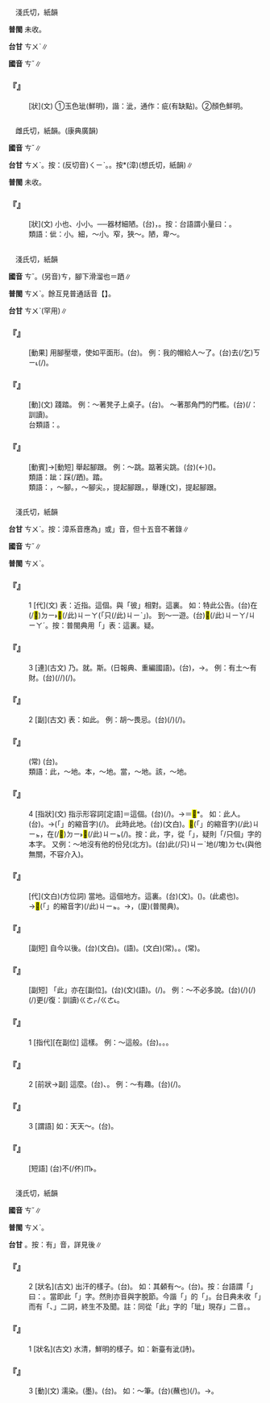 
=={{ruby|玼|ㄘˇ}}==

　淺氏切，紙韻

'''普閩''' 未收。

'''台甘''' <rt>ㄘㄨˋ</rt>{{ruby|。|ㄘㆤˋ}}∥

'''國音''' <rt>ㄘˇ</rt>∥

    

==='''『{{ruby|玼|ㄘˇ}}』'''===
: [狀](文) ①玉色玼(鮮明)，諧：泚，通作：疵(有缺點)。②顏色鮮明。
    

=={{ruby|佌|ㄘˇ}}==

　雌氏切，紙韻。(康典廣韻)

'''國音''' <rt>ㄘˇ</rt>∥

'''台甘''' <rt>ㄘㄨˋ</rt>。按：(反切音)<rt>ㄑㄧˋ</rt>。{{ruby| |ㄙㄨˋ}}。按{{ruby|：|ㄒㄧˋ}}*(漳)(想氏切，紙韻)∥

'''普閩''' 未收。

    

==='''『{{ruby|佌|ㄘˇ}}』'''===
: [狀](文) 小也、小小。──器材細陋。(台){{ruby|小|ㄒㄧㄜˋ}}{{ruby|樣|ㄧㆧ˫/ㄧㆫ˫}}，{{ruby|細|ㄙㄨㆤ˪/ㄙㆤ˪}}{{ruby|個|ㆤˊ}}。按：台語謂小量曰：{{ruby|一|ㄐㄧㆵ ͘}}{{ruby|( )|ㄗㄨㆷ ͘}}{{ruby|仔|ㄚ}}{{ruby|或|ㄧㄚㆷ ͘}}{{ruby|一|ㄐㄧㆵ ͘}}{{ruby|屑|ㄙㄨㆵ}}{{ruby|仔|ㄚ}}{{ruby|或|ㄧㄚㆷ ͘}}{{ruby|一|ㄐㄧㆵ ͘}}{{ruby|焠|ㄘㄨㆷ}}{{ruby|焠|ㄘㄨˋ}}{{ruby|仔|ㄚ}}。
:類語：佌：小。細，～小。窄，狹～。陋，卑～。
:
    

=={{ruby|跐|ㄘˇ}}==

　淺氏切，紙韻

'''國音''' <rt>ㄘˇ</rt>。(另音)<rt>ㄘ</rt>，腳下滑溜也{{ruby|。|ㄘㄞˇ}}＝跴∥

'''普閩''' <rt>ㄘㄨˋ</rt>。餘互見普通話音【{{ruby|跐|ㄘㄞˇ}}】。

'''台甘''' <rt>ㄘㄨˋ</rt>(罕用)∥

    

==='''『{{ruby|跐|ㄘˇ}}{{ruby|扁|ㄅㄧㄢˇ}}』'''===
: [動果] 用腳壓壞，使如平面形。(台){{ruby|踏|ㄉㄚㆷ ͘}}{{ruby|扁|ㄅㆪˋ}}{{ruby|去|ㄎㄧ˪}}。 例：我的帽{{ruby|子|·ㄗˇ}}給人～了。(台){{ruby|我|ㆣㄨㄚˋ}}{{ruby|丌|ㆤ}}{{ruby|帽|ㆠㄜ˫}}{{ruby|仔|ㄚ}}去(/乞)<rt>ㄎㄧ˪</rt>{{ruby|付|ㄏㆦ˫}}(/{{ruby|被|ㄅㄧ˫}}){{ruby|人|ㄌㄤˊ}}{{ruby|踏|ㄉㄚㆷ ͘}}{{ruby|扁|ㄅㆪˋ}}{{ruby|去|ㄎㄧ˪}}。
    

==='''『{{ruby|跐|ㄘˇ}}』'''===
: [動](文) 踐踏。 例：～著凳子上桌子。(台){{ruby|腳|ㄎㄚ}}{{ruby|踏|ㄉㄚㆷ ͘}}{{ruby|椅|ㄧˋ}}{{ruby|仔|ㄚ}}{{ruby|趴|ㄅㆤㆷ}}{{ruby|上|ㄒㄧㆲ˫}}{{ruby|桌|ㄉㄜㆷ}}{{ruby|頂|ㄉㄧㄥˋ}}。 ～著那角門的門檻{{ruby|子|·ㄗˇ}}。(台){{ruby|腳|ㄎㄚ}}{{ruby|踏|ㄉㄚㆷ ͘}}{{ruby|邊|ㄅㆪ}}{{ruby|仔|ㄚ}}{{ruby|門|ㄇㆭˊ}}{{ruby|丌|ㆤ}}{{ruby|戶|ㄏㆦ˫}}{{ruby|<mark>&#xf96e8;</mark>|ㄉㄧㄥ˫}}(/{{ruby|限|ㄏㄢ˫}}{{ruby|→|ㄉㄧㄥ˫}}：訓讀)。
:台類語：{{ruby|躂|ㄊㄚㆷ}}。
:
    

==='''『{{ruby|跐|ㄘˇ}}{{ruby|腳|ㄐㄧㄠˇ}}{{ruby|兒|ㄦ}}』'''===
: [動賓]→[動短] 舉起腳跟。 例：～跳。踮著{{ruby|腳|ㄐㄧㄠˇ}}尖跳。(台){{ruby|企|ㄋㆤ˪/ㄋㄧ˪}}(←{{ruby|踜|ㄌㄧㄥ˪}}){{ruby|骹|ㄎㄚ}}{{ruby|尾|ㆠㄨㆤˋ/ㆠㆤˋ}}({{ruby|起|·ㄎㄧˋ}}{{ruby|來|·ㄌㄞˊ}}){{ruby|跳|ㄊㄧㄠ˪}}。
:類語：跐：踩(/跴)。踏。
:
:類語：{{ruby|跐|ㄘˇ}}，～腳。{{ruby|踮|ㄉㄧㄢˋ}}，～腳尖。{{ruby|企|ㄑㄧˋ}}，提起腳跟。{{ruby|跂|ㄑㄧˋ}}，舉踵(文)，提起腳跟。
:
    

=={{ruby|此|ㄘˇ}}==

　淺氏切，紙韻

'''台甘''' <rt>ㄘㄨˋ</rt>。按：漳系音應為{{ruby|「|ㄐㄧˋ}}」或{{ruby|「|ㄑㄧˋ}}」音，但十五音不著錄∥

'''國音''' <rt>ㄘˇ</rt>∥

'''普閩''' <rt>ㄘㄨˋ</rt>。

    

==='''『{{ruby|此|ㄘˇ}}』'''===
:1  [代](文) 表：近指。這個。與「彼」相對。這裏。 如：特此公告。(台){{ruby|特|ㄉㄧㆤㆶ ͘}}{{ruby|別|ㄅㄧㄚㆵ ͘}}在(/<mark>&#xf9853;</mark>)<rt>ㄉㄧ˫</rt><mark>&#xf8f7a;</mark>(/此)<rt>ㄐㄧㄚ</rt>{{ruby|用|ㄧㄥ˫/ㄧㆲ˫}}{{ruby|<mark>&#xffacb;</mark>|ㄗㆤ}}(「只(/此)<rt>ㄐㄧˋ</rt>{{ruby|個|ㆤˊ}}」){{ruby|公|ㄍㆲ}}{{ruby|告|ㄍㄜ˪}}。 到～一遊。(台){{ruby|到|ㄍㄠ˪}}<mark>&#xf8f7a;</mark>(/此)<rt>ㄐㄧㄚ/ㄐㄧㄚˊ</rt>{{ruby|來|ㄌㄞˊ}}{{ruby|<mark>&#xffae6;</mark>|ㄊㄧㆵ}}{{ruby|<mark>&#xffaec;</mark>|ㄊㄜˊ}}{{ruby|一|ㄐㄧㆵ ͘}}{{ruby|下|ㆤ˫}}。按：普閩典用「{{ruby|遮|ㄐㄧㄚˊ}}」表：這裏。疑{{ruby|：|ㄐㄧˋ}}{{ruby|→|ㄐㄧㄚˊ}}。
    

==='''『{{ruby|此|ㄘˇ}}』'''===
:3  [連](古文) 乃。就。斯。(日報典、重編國語)。(台){{ruby|於|ㄨ}}{{ruby|此|ㄘㄨˋ}}，{{ruby|於|ㄧ}}{{ruby|是|ㄒㄧ˫}}→{{ruby|則|ㄐㄧㄚㆷ}}。 例：有土～有財。(台){{ruby|有|ㄨ˫}}{{ruby|土|ㄊㆦˋ}}{{ruby|地|ㄉㄨㆤ˫/ㄉㆤ˫}}(/{{ruby|地|ㄉㄨㆤ˫/ㄉㆤ˫}}{{ruby|皮|ㄆㄨㆤˊ/ㄆㆤˊ}}/{{ruby|地|ㄉㄨㆤ˫/ㄉㆤ˫}}{{ruby|產|ㄙㄢˋ}}){{ruby|則|ㄐㄧㄚㆷ}}(/{{ruby|就|ㄐㄧㄨ˫}}){{ruby|有|ㄨ˫}}{{ruby|財|ㄗㄞˊ}}{{ruby|富|ㄏㄨ˪}}。
    

==='''『{{ruby|此|ㄘˇ}}』'''===
:2  [副](古文) 表：如此。 例：胡～畏忌。(台){{ruby|何|ㄏㄜˊ}}{{ruby|必|ㄅㄧㆵ}}{{ruby|如|ㆢㄧˊ/ㆡㄨˊ/ㄌㄨˊ}}{{ruby|此|ㄘㄨˋ}}(/{{ruby|按|ㄢ˪}}{{ruby|爾|ㄋㄧ/ㄌㆤ}}){{ruby|忌|ㄎㄧ˫}}{{ruby|避|ㄅㄧ˫}}(/{{ruby|驚|ㄍㄧㆩ}}{{ruby|驚|ㄍㄧㆩ}}{{ruby|愕|ㄎㆤㆷ ͘}}{{ruby|愕|ㄎㆤㆷ ͘}})。
    

==='''『{{ruby|理|ㄌㄧˇ}}{{ruby|當|ㄉㄤ}}{{ruby|如|ㄖㄨˇ}}{{ruby|此|ㄘˇ}}』'''===
: (常) (台){{ruby|照|ㄐㄧㄠ˪}}{{ruby|理|ㄌㄧˋ}}{{ruby|講|ㄍㆲˋ}}{{ruby|應|ㄧㄥ}}{{ruby|該|ㄍㄞ}}{{ruby|是|ㄒㄧ˫}}{{ruby|著|ㄉㄧㄜㆷ ͘}}{{ruby|愛|ㄞ˪}}{{ruby|按|ㄢ˪}}{{ruby|爾|ㄋㆤ/ㄋㄧ}}{{ruby|生|ㄙㆥ/ㄒㆪ}}。
:類語：此，～地。本，～地。當，～地。該，～地。
:
    

==='''『{{ruby|此|ㄘˇ}}』'''===
:4  [指狀](文) 指示形容詞[定語]＝這個。(台){{ruby|此|ㄐㄧˋ}}{{ruby|個|ㆤˊ}}(/{{ruby|只|ㄐㄧˋ}}{{ruby|個|ㆣㆤˊ}}{{ruby|→|ㆤˊ}})。→{{ruby|此|ㄗㆤˋ/ㄗㆤ}}＝<mark>&#xffacb;</mark>*。 如：此人。(台){{ruby|只|ㄐㄧˋ}}{{ruby|個|ㆤˊ}}{{ruby|人|ㄌㄤˊ}}。→{{ruby|<mark>&#xffb50;</mark>|ㄐㄧㆵ}}(「{{ruby|此|ㄐㄧˋ}}{{ruby|一|ㄐㄧㆵ ͘}}」的縮音字)(/{{ruby|此|ㄐㄧㆵ}}){{ruby|個|ㆤˊ}}{{ruby|人|ㄌㄤˊ}}。 此時此地。(台){{ruby|此|ㄘㄨˋ}}{{ruby|時|ㄒㄧˊ}}{{ruby|此|ㄘㄨˋ}}{{ruby|地|ㄉㄨㆤ˫/ㄉㆤ˫}}(文白)。<mark>&#xffb50;</mark>(「{{ruby|此|ㄐㄧˋ}}{{ruby|一|ㄐㄧㆵ ͘}}」的縮音字)(/此)<rt>ㄐㄧㆵ</rt>{{ruby|個|ㆤˊ}}{{ruby|時|ㄒㄧˊ}}{{ruby|陣|ㄗㄨㄣ˫}}，在(/<mark>&#xf9853;</mark>)<rt>ㄉㄧ˫</rt><mark>&#xffb50;</mark>(/此)<rt>ㄐㄧㆵ</rt>{{ruby|款|ㄎㄨㄢˋ}}{{ruby|丌|ㆤ}}{{ruby|所|ㄙㆦˋ}}{{ruby|在|ㄗㄞ˫}}(/{{ruby|流|ㄌㄧㄨˊ}}{{ruby|擺|ㄅㄞˋ}})。按：此，字，從「{{ruby|止|ㄐㄧˋ}}」，疑則「{{ruby|只|ㄐㄧˋ}}/只個」字的本字。 又例：～地沒有他的份兒(北方)。(台)此(/只)<rt>ㄐㄧˋ</rt>地(/塊)<rt>ㄉㆤ˪</rt>{{ruby|無|ㆠㄜˊ}}{{ruby|伊|ㄧ}}{{ruby|丌|ㆤ}}{{ruby|份|ㄏㄨㄣ˫}}(與他無關，不容介入)。
    

==='''『{{ruby|此|ㄘˇ}}{{ruby|地|ㄉㄧˋ}}』'''===
: [代](文白)(方位詞) 當地。這個地方。這裏。(台){{ruby|此|ㄘㄨˋ}}{{ruby|地|ㄉㆤ˫}}(文)。({{ruby|此|ㄐㄧˋ}}{{ruby|個|ㆤˊ}}{{ruby|所|ㄙㆦˋ}}{{ruby|在|ㄗㄞ˫}})。{{ruby|此|ㄐㄧˋ}}{{ruby|地|ㄉㆤ˪}}(此處也)。→<mark>&#xffb50;</mark>(「{{ruby|此|ㄐㄧˋ}}{{ruby|一|ㄐㄧㆵ ͘}}」的縮音字)(/此)<rt>ㄐㄧㆵ</rt>{{ruby|地|ㄉㆤ˪}}。→{{ruby|<mark>&#xf8f7a;</mark>|ㄐㄧㄚ}}，(廈){{ruby|遮|ㄐㄧㄚˊ}}(普閩典)。
    

==='''『{{ruby|此|ㄘˇ}}{{ruby|後|ㄏㄡˋ}}』'''===
: [副短] 自今以後。(台){{ruby|此|ㄘㄨˋ}}{{ruby|後|ㄏㆦ˫}}(文白)。{{ruby|此|ㄘㄨˋ}}{{ruby|後|ㄠ˫}}(語)。{{ruby|自|ㄗㄨ˫}}{{ruby|今|ㄍㄧㆬ}}{{ruby|以|ㄧˋ}}{{ruby|後|ㄠ˫}}(文白)(常)。{{ruby|對|ㄉㄨㄧ˪}}{{ruby|<mark>&#xf8f7a;</mark>|ㄐㄧㄚ}}{{ruby|起|ㄎㄧˋ}}。{{ruby|從|ㄐㄧㆲˊ}}{{ruby|今|ㄍㄧㆬ}}{{ruby|以|ㄧˋ}}{{ruby|後|ㄏㆦ˫}}(常)。
    

==='''『{{ruby|此|ㄘˇ}}{{ruby|外|ㄨㄞˋ}}』'''===
: [副短] 「此」亦在[副位]。(台){{ruby|此|ㄘㄨˋ}}{{ruby|外|ㆣㄨㆤ˫}}(文){{ruby|/|ㆣㄨㄚ˫}}(語)。{{ruby|除|ㄉㄨˊ}}{{ruby|起|·ㄎㄧˋ}}{{ruby|<mark>&#xf8f7a;</mark>|ㄐㄧㄚ}}(/{{ruby|<mark>&#xffacb;</mark>|ㄗㆤ}}){{ruby|以|ㄧˋ}}{{ruby|外|ㆣㄨㄚ˫}}。 例：～不必多說。(台){{ruby|<mark>&#xffacb;</mark>|ㄗㆤ}}(/{{ruby|<mark>&#xf8f7a;</mark>|ㄐㄧㄚ}}){{ruby|以|ㄧˋ}}{{ruby|外|ㆣㄨㄚ˫}}{{ruby|丌|ㆤ}}{{ruby|載|ㄉㄞ˫}}(/{{ruby|戴|ㄉㄞ˪}}){{ruby|事|ㄐㄧ˪}}(/{{ruby|事|ㄉㄞ˫}}{{ruby|情|ㄐㄧ˪}}){{ruby|免|ㆠㄧㄢˋ}}更(/復：訓讀)<rt>ㄍㄜㆷ/ㄍㄜ˪</rt>{{ruby|加|ㄍㆤ}}{{ruby|講|ㄍㆲˋ}}。
    

==='''『{{ruby|如|ㄖㄨˊ}}{{ruby|此|ㄘˇ}}』'''===
:1  [指代][在副位] 這樣。 例：～這般。(台){{ruby|按|ㄢ˪}}{{ruby|爾|ㄋㆤ/ㄋㄧ}}。{{ruby|此|ㄐㄧˋ}}{{ruby|款|ㄎㄨㄢˋ}}。{{ruby|按|ㄢ˪}}{{ruby|爾|ㄋㆤ/ㄋㄧ}}{{ruby|按|ㄢ˪}}{{ruby|爾|ㄋㆤ/ㄋㄧ}}。
    

==='''『{{ruby|如|ㄖㄨˊ}}{{ruby|此|ㄘˇ}}』'''===
:2  [前狀→副] 這麼。(台){{ruby|按|ㄢ˪}}{{ruby|爾|ㄋㆤ/ㄋㄧ}}、{{ruby|呰|ㄐㄧㄚㆷ}}{{ruby|恁|ㄌㄧㄣ˪}}。 例：～有趣。(台){{ruby|即|ㄐㄧㄚㆷ}}{{ruby|恁|ㄌㄧㄣ˪}}(/{{ruby|呰|ㄐㄧㄚㆷ}}{{ruby|恁|ㄌㄧㄣ˪}}){{ruby|心|ㄒㄧㆬ}}{{ruby|適|ㄒㄧㆤㆶ}}。
    

==='''『{{ruby|如|ㄖㄨˊ}}{{ruby|此|ㄘˇ}}』'''===
:3  [謂語] 如：天天～。(台){{ruby|逐|ㄉㄚㆶ ͘}}{{ruby|日|ㆢㄧㆵ ͘/ㄌㄧㆵ ͘}}{{ruby|攏|ㄌㆲˋ}}{{ruby|按|ㄢ˪}}{{ruby|爾|ㄋㆤ/ㄋㄧ}}。
    

==='''『{{ruby|不|ㄅㄨˊ}}{{ruby|但|ㄉㄢˋ}}{{ruby|如|ㄖㄨˊ}}{{ruby|此|ㄘˇ}}』'''===
: [短語] (台)不(/伓)<rt>ㆬ˫</rt>{{ruby|但|ㄋㄚ˫}}{{ruby|干|ㄍㄢ}}{{ruby|焦|ㄉㄚ}}{{ruby|按|ㄢ˪}}{{ruby|爾|ㄋㆤ/ㄋㄧ}}。
    

=={{ruby|泚|ㄘˇ}}==

　淺氏切，紙韻

'''國音''' <rt>ㄘˇ</rt>∥

'''普閩''' <rt>ㄘㄨˋ</rt>。

'''台甘''' {{ruby|(文)|ㄘㄨˋ}}。按：有{{ruby|「|ㄘㆤˋ}}」音，詳見後∥

    

==='''『{{ruby|泚|ㄘˇ}}』'''===
:2  [狀名](古文) 出汗的樣子。(台){{ruby|流|ㄌㄠˊ}}{{ruby|汗|ㄍㄨㆩ˫}}{{ruby|丌|ㆤ}}{{ruby|款|ㄎㄨㄢˋ}}。 如：其顙有～。(台){{ruby|頭|ㄊㄠˊ}}{{ruby|額|ㄏㄧㄚㆷ ͘}}{{ruby|流|ㄌㄠˊ}}{{ruby|汗|ㄍㄨㆩ˫}}。按：台語謂「{{ruby|出|ㄘㄨㆵ}}{{ruby|汗|ㄍㄨㆩ˫}}{{ruby|微|ㆠㄧˊ}}{{ruby|濕|ㄒㄧㆴ}}」曰：{{ruby|流|ㄌㄠˊ}}{{ruby|汗|ㄍㄨㆩ˫}}{{ruby|( )|ㄘㆤˋ}}。當即此「{{ruby|泚|ㄘㄨ˫/ㄘㆤˋ}}」字。然則亦音與字脫節。今諧「{{ruby|骨|ㄍㄨㆵ}}{{ruby|髓|ㄘㄨㆤˋ/ㄘㆤˋ}}」的「{{ruby|髓|ㄘㄨㆤˋ/ㄘㆤˋ}}」。台日典未收「{{ruby|流|ㄌㄠ˫}}{{ruby|汗|ㄍㄨㆩ˫}}{{ruby|( )|ㄘㆤˋ}}」而有「{{ruby|流|ㄌㄠˊ}}{{ruby|汗|ㄍㄨㆩ˫}}{{ruby|<mark>&#xffb60;</mark>|ㄒㄧㆫˊ}}、{{ruby|流|ㄌㄠˊ}}{{ruby|汗|ㄍㄨㆩ˫}}{{ruby|花|ㄏㄨㆤ}}」二詞，終生不及聞。註：同從「此」字的「玼」現存{{ruby|「|ㄘㄨˋ}}{{ruby|、|ㄘㆤˋ}}」二音。。
    

==='''『{{ruby|泚|ㄘˇ}}』'''===
:1  [狀名](古文) 水清，鮮明的樣子。如：新臺有泚(詩)。
    

==='''『{{ruby|泚|ㄘˇ}}』'''===
:3  [動](文) 濡染。{{ruby|蘸|ㄓㄢˋ}}(墨)。(台){{ruby|搵|ㄨㄣ˪}}。 如：～筆。(台){{ruby|用|ㄧㄥ˫/ㄧㆲ˫}}{{ruby|筆|ㄅㄧㆵ}}{{ruby|搵|ㄨㄣ˪}}(蘸也){{ruby|墨|ㆠㄚㆶ ͘}}(/{{ruby|墨|ㆠㄚㆶ ͘}}{{ruby|水|ㄗㄨㄧˋ}})。→{{ruby|摩|ㄇㆦˊ}}{{ruby|→|ㄇㆦ˫}}{{ruby|筆|ㄅㄧㆵ}}。
    
